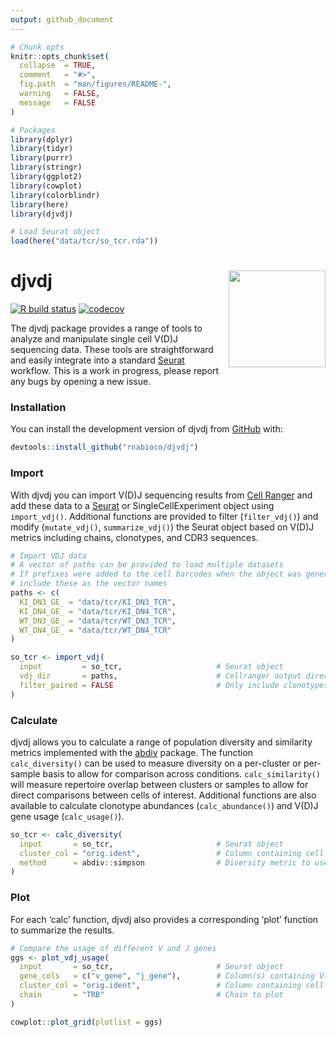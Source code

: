 ```yaml
---
output: github_document
---
```


```r
# Chunk opts
knitr::opts_chunk$set(
  collapse  = TRUE,
  comment   = "#>",
  fig.path  = "man/figures/README-",
  warning   = FALSE,
  message   = FALSE
)

# Packages
library(dplyr)
library(tidyr)
library(purrr)
library(stringr)
library(ggplot2)
library(cowplot)
library(colorblindr)
library(here)
library(djvdj)

# Load Seurat object
load(here("data/tcr/so_tcr.rda"))
```

# **djvdj** <img src="man/figures/djvdj-logo-dark-3.png" align="right" height="155">

<!-- badges: start -->
[![R build status](https://github.com/rnabioco/djvdj/workflows/R-CMD-check/badge.svg)](https://github.com/rnabioco/djvdj/actions)
[![codecov](https://codecov.io/gh/rnabioco/djvdj/branch/master/graph/badge.svg)](https://codecov.io/gh/rnabioco/djvdj)
<!-- badges: end -->

The djvdj package provides a range of tools to analyze and manipulate single cell V(D)J sequencing data. These tools are straightforward and easily integrate into a standard [Seurat](https://satijalab.org/seurat/) workflow. This is a work in progress, please report any bugs by opening a new issue.

### **Installation**

You can install the development version of djvdj from [GitHub](https://github.com/rnabioco/djvdj) with:

```r
devtools::install_github("rnabioco/djvdj")
```

### **Import**

With djvdj you can import V(D)J sequencing results from [Cell Ranger](https://support.10xgenomics.com/single-cell-vdj/software/pipelines/latest/using/vdj#header) and add these data to a [Seurat](https://satijalab.org/seurat/) or SingleCellExperiment object using `import_vdj()`. Additional functions are provided to filter (`filter_vdj()`) and modify (`mutate_vdj()`, `summarize_vdj()`) the Seurat object based on V(D)J metrics including chains, clonotypes, and CDR3 sequences.

```r
# Import VDJ data
# A vector of paths can be provided to load multiple datasets
# If prefixes were added to the cell barcodes when the object was generated,
# include these as the vector names
paths <- c(
  KI_DN3_GE_ = "data/tcr/KI_DN3_TCR",
  KI_DN4_GE_ = "data/tcr/KI_DN4_TCR",
  WT_DN3_GE_ = "data/tcr/WT_DN3_TCR",
  WT_DN4_GE_ = "data/tcr/WT_DN4_TCR"
)

so_tcr <- import_vdj(
  input         = so_tcr,                     # Seurat object
  vdj_dir       = paths,                      # Cellranger output directories
  filter_paired = FALSE                       # Only include clonotypes with paired chains
)
```

### **Calculate**

djvdj allows you to calculate a range of population diversity and similarity metrics implemented with the [abdiv](https://github.com/kylebittinger/abdiv) package. The function `calc_diversity()` can be used to measure diversity on a per-cluster or per-sample basis to allow for comparison across conditions. `calc_similarity()` will measure repertoire overlap between clusters or samples to allow for direct comparisons between cells of interest. Additional functions are also available to calculate clonotype abundances (`calc_abundance()`) and V(D)J gene usage (`calc_usage()`).

```r
so_tcr <- calc_diversity(
  input       = so_tcr,                       # Seurat object
  cluster_col = "orig.ident",                 # Column containing cell clusters to compare
  method      = abdiv::simpson                # Diversity metric to use
)
```

### **Plot**

For each 'calc' function, djvdj also provides a corresponding 'plot' function to summarize the results.

```r
# Compare the usage of different V and J genes
ggs <- plot_vdj_usage(
  input       = so_tcr,                       # Seurat object
  gene_cols   = c("v_gene", "j_gene"),        # Column(s) containing V(D)J genes to plot
  cluster_col = "orig.ident",                 # Column containing cell clusters to compare
  chain       = "TRB"                         # Chain to plot
)

cowplot::plot_grid(plotlist = ggs)
```

